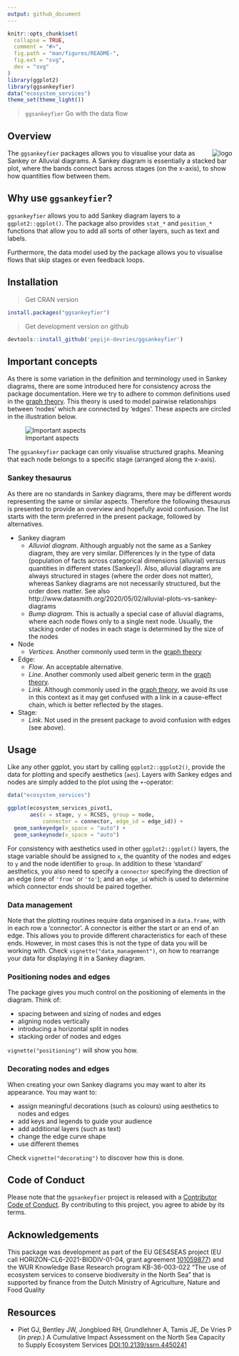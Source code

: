 ```yaml
---
output: github_document
---
```


```r
knitr::opts_chunk$set(
  collapse = TRUE,
  comment = "#>",
  fig.path = "man/figures/README-",
  fig.ext = "svg",
  dev = "svg"
)
library(ggplot2)
library(ggsankeyfier)
data("ecosystem_services")
theme_set(theme_light())
```

> `ggsankeyfier` Go with the data flow

## Overview

<img src="man/figures/logo.png" align="right" alt = "logo" />

The `ggsankeyfier` packages allows you to visualise your data as Sankey or Alluvial diagrams.
A Sankey diagram is essentially a stacked bar plot, where the bands connect bars across
stages (on the x-axis), to show how quantities flow between them.

## Why use `ggsankeyfier`?

`ggsankeyfier` allows you to add Sankey diagram layers to a `ggplot2::ggplot()`. The
package also provides `stat_*` and `position_*` functions that allow you
to add all sorts of other layers, such as text and labels.

Furthermore, the data model used by the package allows you to visualise flows that skip stages
or even feedback loops.

## Installation

> Get CRAN version
```r
install.packages("ggsankeyfier")
```

> Get development version on github
```r
devtools::install_github('pepijn-devries/ggsankeyfier')
```

## Important concepts

As there is some variation in the definition and terminology used in Sankey diagrams,
there are some introduced here for consistency across the package documentation.
Here we try to adhere to common definitions used in the
[graph theory](https://en.wikipedia.org/wiki/Graph_theory). This theory is used to
model pairwise relationships between 'nodes' which are connected by 'edges'. These
aspects are circled in the illustration below.

![Important aspects](man/figures/important_aspects.svg)

The `ggsankeyfier` package can only visualise structured graphs. Meaning that each node
belongs to a specific stage (arranged along the x-axis).

### Sankey thesaurus

As there are no standards in Sankey diagrams, there may be different words representing the
same or similar aspects. Therefore the following thesaurus is presented to provide an overview
and hopefully avoid confusion. The list starts with the term preferred in the present package,
followed by alternatives.

  * Sankey diagram
    * *Alluvial diagram*. Although arguably not the same as a Sankey diagram,
      they are very similar. Differences ly in the type of data (population of facts across
      categorical dimensions (alluvial) versus quantities in different states (Sankey)).
      Also, alluvial diagrams are always structured in stages (where the order does not matter),
      whereas Sankey diagrams are not necessarily structured, but the order does matter. See also
      http://www.datasmith.org/2020/05/02/alluvial-plots-vs-sankey-diagrams
    * *Bump diagram*. This is actually a special case of alluvial diagrams, where each node flows
      only to a single next node. Usually, the stacking order of nodes in each stage is determined
      by the size of the nodes
  * Node
    * *Vertices*. Another commonly used term in the [graph theory](https://en.wikipedia.org/wiki/Graph_theory)
  * Edge:
    * *Flow*. An acceptable alternative.
    * *Line*. Another commonly used albeit generic term in the [graph theory](https://en.wikipedia.org/wiki/Graph_theory).
    * *Link*. Although commonly used in the [graph theory](https://en.wikipedia.org/wiki/Graph_theory),
    we avoid its use in this context as it may get confused
    with a link in a cause-effect chain, which is better reflected
    by the stages.
  * Stage:
    * *Link*. Not used in the present package to avoid confusion with edges (see above).

## Usage

Like any other ggplot, you start by calling `ggplot2::ggplot2()`, provide the data for
plotting and specify aesthetics (`aes`). Layers with Sankey edges and nodes are simply added
to the plot using the `+`-operator:

```r
data("ecosystem_services")

ggplot(ecosystem_services_pivot1,
       aes(x = stage, y = RCSES, group = node,
           connector = connector, edge_id = edge_id)) +
  geom_sankeyedge(v_space = "auto") +
  geom_sankeynode(v_space = "auto")
```

For consistency with aesthetics used in other `ggplot2::ggplot()` layers, the stage variable
should be assigned to `x`, the quantity of the nodes and edges to `y` and the node identifier
to `group`. In addition to these 'standard' aesthetics, you also need to specify a
`connector` specifying the direction of an edge (one of `'from'` or `'to'`); and an
`edge_id` which is used to determine which connector ends should be paired together.

### Data management

Note that the plotting routines require data organised in a `data.frame`, with in each
row a 'connector'. A connector is either the start or an end of an edge. This allows
you to provide different characteristics for each of these ends. However, in most
cases this is not the type of data you will be working with. Check
`vignette("data_management")`, on how to rearrange your data for displaying it in a
Sankey diagram.

### Positioning nodes and edges

The package gives you much control on the positioning of elements in the diagram. Think of:

  * spacing between and sizing of nodes and edges
  * aligning nodes vertically
  * introducing a horizontal split in nodes
  * stacking order of nodes and edges

`vignette("positioning")` will show you how.

### Decorating nodes and edges

When creating your own Sankey diagrams you may want to alter its
appearance. You may want to:

  * assign meaningful decorations (such as colours) using aesthetics
    to nodes and edges
  * add keys and legends to guide your audience
  * add additional layers (such as text)
  * change the edge curve shape
  * use different themes

Check `vignette("decorating")` to discover how this is done.

## Code of Conduct

Please note that the `ggsankeyfier` project is released with a [Contributor Code of Conduct](https://contributor-covenant.org/version/2/1/CODE_OF_CONDUCT.html). By contributing to this project, you agree to abide by its terms.

## Acknowledgements

This package was development as part of the EU GES4SEAS project
(EU call HORIZON-CL6-2021-BIODIV-01-04, grant agreement
[101059877](https://doi.org/10.3030/101059877)) and the
WUR Knowledge Base Research program KB-36-003-022 “The use of ecosystem services
to conserve biodiversity in the North Sea” that is supported by finance from the
Dutch Ministry of Agriculture, Nature and Food Quality 

## Resources

 * Piet GJ, Bentley JW, Jongbloed RH, Grundlehner A, Tamis JE, De Vries P (_in prep._)
 A Cumulative Impact Assessment on the North Sea Capacity to Supply Ecosystem Services
 [DOI:10.2139/ssrn.4450241](https://dx.doi.org/10.2139/ssrn.4450241)
